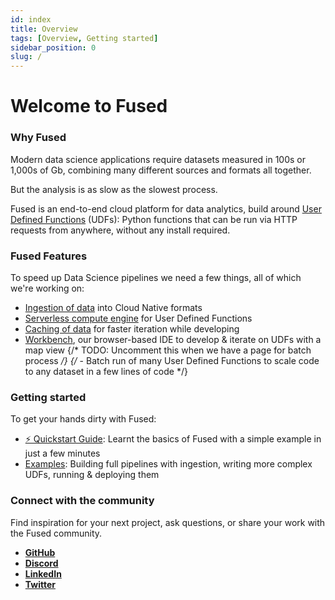 ```yaml
---
id: index
title: Overview
tags: [Overview, Getting started]
sidebar_position: 0
slug: /
---
```


# Welcome to Fused

### **Why Fused**

Modern data science applications require datasets measured in 100s or 1,000s of Gb, combining many different sources and formats all together. 

But the analysis is as slow as the slowest process.

Fused is an end-to-end cloud platform for data analytics, build around [User Defined Functions](/core-concepts/why/) (UDFs): Python functions that can be run via HTTP requests from anywhere, without any install required.

### **Fused Features**

To speed up Data Science pipelines we need a few things, all of which we're working on:
- [Ingestion of data](/core-concepts/content-management/Ingest/) into Cloud Native formats
- [Serverless compute engine](/core-concepts/write/) for User Defined Functions
- [Caching of data](/core-concepts/content-management/cache/) for faster iteration while developing
- [Workbench](/workbench/), our browser-based IDE to develop & iterate on UDFs with a map view
{/*  TODO: Uncomment this when we have a page for batch process */}
{/* - Batch run of many User Defined Functions to scale code to any dataset in a few lines of code */}

### Getting started

To get your hands dirty with Fused:

- [⚡ Quickstart Guide](/quickstart/): Learnt the basics of Fused with a simple example in just a few minutes
- [Examples](/user-guide/examples/): Building full pipelines with ingestion, writing more complex UDFs, running & deploying them

### Connect with the community

Find inspiration for your next project, ask questions, or share your work with the Fused community.

- [__GitHub__](https://github.com/fusedio/udfs/tree/main)
- [__Discord__](https://bit.ly/fusedslack)
- [__LinkedIn__](https://www.linkedin.com/company/fusedio/)
- [__Twitter__](https://twitter.com/Fused_io)
